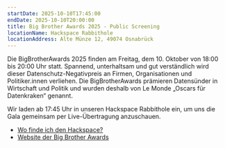 ```yaml
---
startDate: 2025-10-10T17:45:00
endDate: 2025-10-10T20:00:00
title: Big Brother Awards 2025 - Public Screening
locationName: Hackspace Rabbithole
locationAddress: Alte Münze 12, 49074 Osnabrück
---
```


Die BigBrotherAwards 2025 finden am Freitag, dem 10. Oktober von 18:00 bis 20:00 Uhr statt.
Spannend, unterhaltsam und gut verständlich wird dieser Datenschutz-Negativpreis an Firmen,
Organisationen und Politiker.innen verliehen. Die BigBrotherAwards prämieren Datensünder
in Wirtschaft und Politik und wurden deshalb von Le Monde „Oscars für Datenkraken“ genannt.

Wir laden ab 17:45 Uhr in unseren Hackspace Rabbithole ein, um uns die Gala gemeinsam per Live-Übertragung anzuschauen.

- [Wo finde ich den Hackspace?](/de/hackspace/#anfahrt)
- [Website der Big Brother Awards](https://bigbrotherawards.de/)
